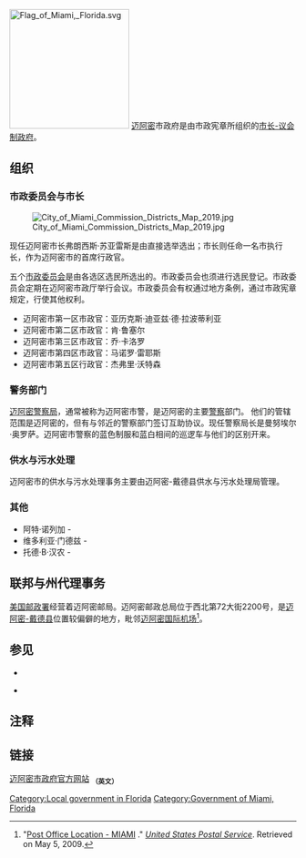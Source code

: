 
[[Image:Flag_of_Miami,_Florida.svg|210px]]
[[迈阿密|迈阿密]]市政府是由市政宪章所组织的[[市长-议会制政府|市长-议会制政府]]。

==组织==

===市政委员会与市长===
[[File:City_of_Miami_Commission_Districts_Map_2019.jpg|thumb]]

现任迈阿密市长弗朗西斯·苏亚雷斯是由直接选举选出；市长则任命一名市执行长，作为迈阿密市的首席行政官。

五个[[城市委员会制政府|市政委员会]]是由各选区选民所选出的。市政委员会也须进行选民登记。市政委员会定期在迈阿密市政厅举行会议。市政委员会有权通过地方条例，通过市政宪章规定，行使其他权利。

*迈阿密市第一区市政官：亚历克斯·迪亚兹·德·拉波蒂利亚
*迈阿密市第二区市政官：肯·鲁塞尔
*迈阿密市第三区市政官：乔·卡洛罗
*迈阿密市第四区市政官：马诺罗·雷耶斯
*迈阿密市第五区行政官：杰弗里·沃特森

===警务部门===
[[迈阿密警察局|迈阿密警察局]]，通常被称为迈阿密市警，是迈阿密的主要[[警察|警察]]部门。 他们的管辖范围是迈阿密的{{le|实际城市范围|City limits}}，但有与邻近的警察部门签订互助协议。现任警察局长是曼努埃尔·奥罗萨。迈阿密市警察的蓝色制服和蓝白相间的巡逻车与他们的{{le|迈阿密-戴德县同行|Miami-Dade Police Department}}区别开来。

===供水与污水处理===
迈阿密市的供水与污水处理事务主要由迈阿密-戴德县供水与污水处理局管理。

===其他===
*阿特·诺列加 - {{le|市执行长|City Manager}}
*维多利亚·门德兹 -  {{le|市检察官|City Attorney}}
*托德·B·汉农 - {{le|市办事员|City Clerk}}

==联邦与州代理事务==
[[美国邮政署|美国邮政署]]经营着迈阿密邮局。迈阿密邮政总局位于西北第72大街2200号，是[[迈阿密-戴德县|迈阿密-戴德县]]位置较偏僻的地方，毗邻[[迈阿密国际机场|迈阿密国际机场]]<ref>"[http://usps.whitepages.com/service/post_office/2614?p=5&s=FL&service_name=post_office&z=Miami Post Office Location - MIAMI] {{Webarchive|url=https://archive.today/20120718212046/http://usps.whitepages.com/service/post_office/2614?p=5&s=FL&service_name=post_office&z=Miami |date=2012-07-18 }}." ''[[United_States_Postal_Service|United States Postal Service]]''. Retrieved on May 5, 2009.</ref>。

==参见==
*{{le|迈阿密-戴德县政府|Government of Miami-Dade County }}

* {{le|佛罗里达州政府|Government of Florida}}

==注释==
{{reflist}}

==链接==
[http://www.miamigov.com/home/index.html 迈阿密市政府官方网站] {{Wayback|url=http://www.miamigov.com/home/index.html |date=20190116014130 }}<sub>'''（英文）'''</sub>

{{DEFAULTSORT:Government Of The City Of Miami}}
[[Category:Local_government_in_Florida|Category:Local government in Florida]]
[[Category:Government_of_Miami,_Florida|Category:Government of Miami, Florida]]